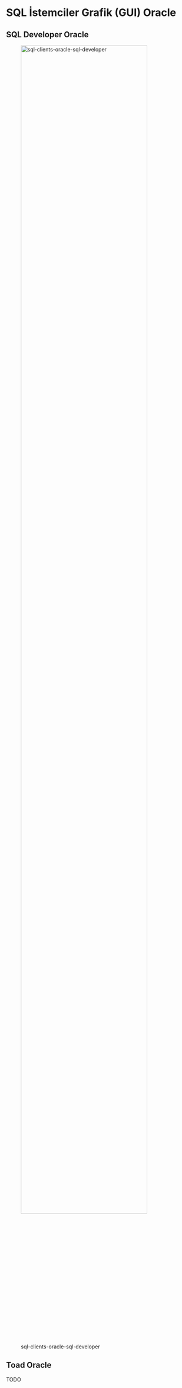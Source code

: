 # SQL İstemciler Grafik (GUI) Oracle


## SQL Developer Oracle

![sql-clients-oracle-sql-developer](images/sql-clients-oracle-sql-developer.png){width=90%}


## Toad Oracle

TODO
